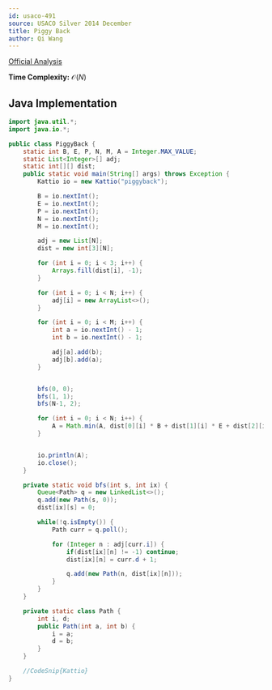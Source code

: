 ---
id: usaco-491
source: USACO Silver 2014 December
title: Piggy Back
author: Qi Wang
---

[Official Analysis](http://www.usaco.org/current/data/sol_piggyback_silver.html)

**Time Complexity:** $\mathcal{O}(N)$

<LanguageSection>
<JavaSection>

## Java Implementation

```java
import java.util.*;
import java.io.*;

public class PiggyBack {
	static int B, E, P, N, M, A = Integer.MAX_VALUE;
	static List<Integer>[] adj;
	static int[][] dist;
	public static void main(String[] args) throws Exception {
		Kattio io = new Kattio("piggyback");

		B = io.nextInt();
		E = io.nextInt();
		P = io.nextInt();
		N = io.nextInt();
		M = io.nextInt();

		adj = new List[N];
		dist = new int[3][N];

		for (int i = 0; i < 3; i++) {
			Arrays.fill(dist[i], -1);
		}

		for (int i = 0; i < N; i++) {
			adj[i] = new ArrayList<>();
		}

		for (int i = 0; i < M; i++) {
			int a = io.nextInt() - 1;
			int b = io.nextInt() - 1;

			adj[a].add(b);
			adj[b].add(a);
		}


		bfs(0, 0);
		bfs(1, 1);
		bfs(N-1, 2);

		for (int i = 0; i < N; i++) {
			A = Math.min(A, dist[0][i] * B + dist[1][i] * E + dist[2][i] * P);
		}


		io.println(A);
		io.close();
	}

	private static void bfs(int s, int ix) {
		Queue<Path> q = new LinkedList<>();
		q.add(new Path(s, 0));
		dist[ix][s] = 0;

		while(!q.isEmpty()) {
			Path curr = q.poll();

			for (Integer n : adj[curr.i]) {
				if(dist[ix][n] != -1) continue;
				dist[ix][n] = curr.d + 1;

				q.add(new Path(n, dist[ix][n]));
			}
		}
	}

	private static class Path {
		int i, d;
		public Path(int a, int b) {
			i = a;
			d = b;
		}
	}

	//CodeSnip{Kattio}
}
```

</JavaSection>
</LanguageSection>
